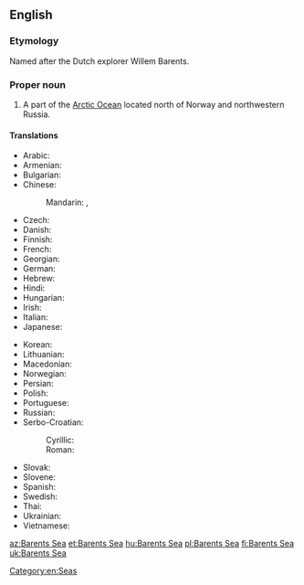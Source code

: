 ==English==
{{wikipedia}}

===Etymology===
Named after the Dutch explorer Willem Barents.

===Proper noun===
{{en-proper noun}}

# A part of the [[Arctic Ocean]] located north of Norway and northwestern Russia.

====Translations====
{{trans-top|part of the Arctic Ocean}}
* Arabic: {{t|ar|بَحْر بَارَنْتْس|m}}
* Armenian: {{t|hy|Բարենցի ծով}}
* Bulgarian: {{t|bg|Баренцово море|n|tr=Bárencovo móre}}
* Chinese:
*: Mandarin: {{t+|cmn|巴倫支海|sc=Hani}}, {{t+|cmn|巴伦支海|tr=Bālúnzhī hǎi|sc=Hani}}
* Czech: {{t+|cs|Barentsovo moře|n}}
* Danish: {{t|da|Barentshavet|n}} {{qualifier|definite form}}
* Finnish: {{t|fi|Barentsinmeri}}
* French: {{t|fr|mer de Barents|f}}
* Georgian: {{t|ka|ბარენცის ზღვა}}
* German: {{t+|de|Barentssee|f}}
* Hebrew: {{t|he|ים ברנץ}}
* Hindi: {{t|hi|बेरिंट सागर|tr=bēriṇṭ sāgar}}
* Hungarian: {{t+|hu|Barents-tenger}}
* Irish: {{t|ga|Muir Barents|f}}
* Italian: {{t|it|mare di Barents|m}}
* Japanese: {{t|ja|バレンツ海|tr=Barentsu-kai}}
{{trans-mid}}
* Korean: {{t+|ko|바렌츠 해|tr=Barencheu hae|sc=Hang}}
* Lithuanian: {{t|lt|Barenco jūra|f}}
* Macedonian: {{t|mk|Баренцово Море|n|tr=Baréncovo Móre}}
* Norwegian: {{t|no|Barentshavet|n}}
* Persian: {{t|fa|دریای بارنتز}}
* Polish: {{t+|pl|Morze Barentsa|n}}
* Portuguese: {{t|pt|Mar de Barents|m}}
* Russian: {{t+|ru|Ба́ренцево мо́ре|n}}
* Serbo-Croatian:
*: Cyrillic: {{t|sh|Баренцово море|n|sc=Cyrl}}
*: Roman: {{t|sh|Barentsovo more|n}}
* Slovak: {{t|sk|Barentsovo more|n}}
* Slovene: {{t|sl|Barentsovo morje|n}}
* Spanish: {{t|es|mar de Barents|m}}
* Swedish: {{t|sv|Barents hav|n}}
* Thai: {{t|th|ทะเลแบเร็นตส์|tr=tálay bærĕnt}}
* Ukrainian: {{t|uk|Баренцове море|n|tr=Bárencove móre}}
* Vietnamese: {{t|vi|biển Barents}}
{{trans-bottom}}

[[Category:en:Seas]]

[[az:Barents Sea]]
[[et:Barents Sea]]
[[hu:Barents Sea]]
[[pl:Barents Sea]]
[[fi:Barents Sea]]
[[uk:Barents Sea]]